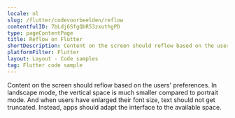 ```yaml
---
locale: nl
slug: /flutter/codevoorbeelden/reflow
contentfulID: 7bLdj6SfgQbR53zxuthgPD
type: pageContentPage
title: Reflow on Flutter
shortDescription: Content on the screen should reflow based on the users' preferences.
platformFilter: Flutter
layout: Layout - Code samples
tag: Flutter code sample
---
```


Content on the screen should reflow based on the users' preferences. In landscape mode, the vertical space is much smaller compared to portrait mode. And when users have enlarged their font size, text should not get truncated. Instead, apps should adapt the interface to the available space.

<CodeSample id="screen-reflow" locale="nl" platform="flutter"/>